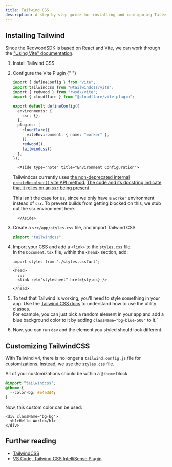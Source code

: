 ```yaml
---
title: Tailwind CSS
description: A step-by-step guide for installing and configuring Tailwind CSS v4 in Redwood SDK projects, including customization options and font integration techniques.
---
```




## Installing Tailwind

Since the RedwoodSDK is based on React and Vite, we can work through the ["Using Vite" documentation](https://tailwindcss.com/docs/installation/using-vite).

<Steps>

1.  Install Tailwind CSS

    <PackageManagers pkg="tailwindcss @tailwindcss/vite" />

2.  Configure the Vite Plugin
    {" "}

    ```ts ins={2, 7-9, 15} title="vite.config.mts"
    import { defineConfig } from "vite";
    import tailwindcss from "@tailwindcss/vite";
    import { redwood } from "rwsdk/vite";
    import { cloudflare } from "@cloudflare/vite-plugin";

    export default defineConfig({
      environments: {
        ssr: {},
      },
      plugins: [
        cloudflare({
          viteEnvironment: { name: "worker" },
        }),
        redwood(),
        tailwindcss()
      ],
    });
    ```

          <Aside type="note" title="Environment Configuration">

    Tailwindcss currently uses [the non-deprecated internal `createResolver()` vite API method.](https://github.com/tailwindlabs/tailwindcss/blob/main/packages/%40tailwindcss-vite/src/index.ts#L22) [The code and its docstring indicate that it relies on an `ssr` being present](https://github.com/vitejs/vite/blob/c0e3dba3108e479ab839205cfb046db327bdaf43/packages/vite/src/node/config.ts#L1498).

    This isn't the case for us, since we only have a `worker` environment instead of `ssr`. To prevent builds from getting blocked on this, we stub out the ssr environment here.

          </Aside>

3.  Create a `src/app/styles.css` file, and import Tailwind CSS

    ```css ins={1} title="src/app/styles.css"
    @import "tailwindcss";
    ```

4.  Import your CSS and add a `<link>` to the `styles.css` file.<br />
    In the `Document.tsx` file, within the `<head>` section, add:

    ```tsx title="src/app/Document.tsx" add={1, 5}
    import styles from "./styles.css?url";
    ...
    <head>
      ...
      <link rel="stylesheet" href={styles} />
      ...
    </head>
    ```

5.  To test that Tailwind is working, you'll need to style something in your app. Use the <a href="https://tailwindcss.com/docs/styling-with-utility-classes" target="_blank">Tailwind CSS docs</a> to understand how to use the utility classes.<br />
    For example, you can just pick a random element in your app and add a blue background color to it by adding `className="bg-blue-500"` to it.`

6.  Now, you can run `dev` and the element you styled should look different.
    <PackageManagers type="run" args="dev" />

</Steps>

## Customizing TailwindCSS

With Tailwind v4, there is no longer a `tailwind.config.js` file for customizations. Instead, we use the `styles.css` file.

All of your customizations should be within a `@theme` block.

```css
@import "tailwindcss";
@theme {
  --color-bg: #e4e3d4;
}
```

Now, this custom color can be used:

```tsx
<div className="bg-bg">
  <h1>Hello World</h1>
</div>
```

## Further reading

- [TailwindCSS](https://tailwindcss.com/)
- [VS Code, Tailwind CSS IntelliSense Plugin](https://marketplace.visualstudio.com/items?itemName=bradlc.vscode-tailwindcss)
